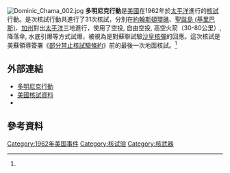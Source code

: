 [[File:Dominic_Chama_002.jpg|thumb]]
'''多明尼克行動'''是[[美國|美國]]在1962年於[[太平洋|太平洋]]進行的[[核試|核試]]行動。是次核試行動共進行了31次核試，分別在[[約翰斯頓環礁|約翰斯頓環礁]]、[[聖誕島_(基里巴斯)|聖誕島 (基里巴斯)]]、[[加州|加州]]對出[[太平洋|太平洋]]三地進行，使用了空投, 自由空投, 高空火箭（30-80公里）, 降落傘, 水底引爆等方式試爆，被視為是對蘇聯試驗[[沙皇核彈|沙皇核彈]]的回應。這次核試是美蘇領導簽署《[[部分禁止核試驗條約|部分禁止核試驗條約]]》前的最後一次地面核試。<ref name=LT_1 />

==外部連結==
{{Commons}}
* [http://nuclearweaponarchive.org/Usa/Tests/Dominic.html 多明尼克行動]
* [http://www.fas.org/nuke/guide/usa/nuclear/209chron.pdf#search=%22Tanana%20nuke%22 美國核試資料] {{Wayback|url=http://www.fas.org/nuke/guide/usa/nuclear/209chron.pdf#search=%22Tanana%20nuke%22 |date=20210225014520 }}
* {{Internet Archive short film|id=OperationDOMINICNuclearTests1962|name=Operation 1962年多明尼克行動}}

==參考資料==
{{Reflist|refs=
<ref name=LT_1>{{citation| last1=Yang| first1=Xiaoping| first2=Robert| last2=North| first3=Carl| last3=Romney| date=August 2000| title=CMR Nuclear Explosion Database (Revision 3)| publisher=SMDC Monitoring Research}}</ref>
}}

[[Category:1962年美国事件|Category:1962年美国事件]]
[[Category:核试验|Category:核试验]]
[[Category:核武器|Category:核武器]]